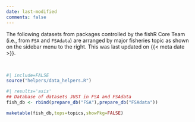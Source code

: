 ```yaml
---
date: last-modified
comments: false
---
```


:::{.callout-note appearance="minimal"}
The following datasets from packages controlled by the fishR Core Team (i.e., from `FSA` and `FSAdata`) are arranged by major fisheries topic as shown on the sidebar menu to the right. This was last updated on {{< meta date >}}.
:::

&nbsp;

```r
#| include=FALSE
source("helpers/data_helpers.R")
```

```r
#| results='asis'
## Database of datasets JUST in FSA and FSAdata
fish_db <- rbind(prepare_db("FSA"),prepare_db("FSAdata"))

maketable(fish_db,tops=topics,showPkg=FALSE)
```
